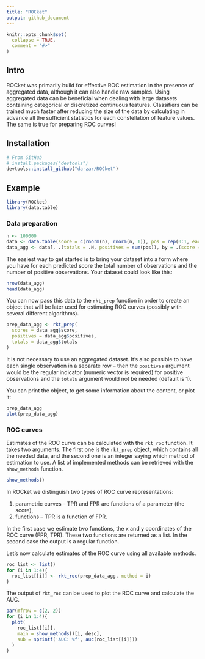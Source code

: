 ```yaml
---
title: "ROCket"
output: github_document
---
```


```r
knitr::opts_chunk$set(
  collapse = TRUE,
  comment = "#>"
)
```

## Intro

ROCket was primarily build for effective ROC estimation in the presence of aggregated data, although it can also handle raw samples. Using aggregated data can be beneficial when dealing with large datasets containing categorical or discretized continuous features. Classifiers can be trained much faster after reducing the size of the data by calculating in advance all the sufficient statistics for each constellation of feature values. The same is true for preparing ROC curves!

## Installation

```r
# From GitHub
# install.packages("devtools")
devtools::install_github("da-zar/ROCket")
```

## Example

```r
library(ROCket)
library(data.table)
```

### Data preparation

```r
n <- 100000
data <- data.table(score = c(rnorm(n), rnorm(n, 1)), pos = rep(0:1, each = n))[sample(2*n)]
data_agg <- data[, .(totals = .N, positives = sum(pos)), by = .(score = round(score, 0))]
```

The easiest way to get started is to bring your dataset into a form where you have for each predicted score the total number of observations and the number of positive observations. Your dataset could look like this:

```r
nrow(data_agg)
head(data_agg)
```

You can now pass this data to the `rkt_prep` function in order to create an object that will be later used for estimating ROC curves (possibly with several different algorithms).

```r
prep_data_agg <- rkt_prep(
  scores = data_agg$score, 
  positives = data_agg$positives, 
  totals = data_agg$totals
)
```

It is not necessary to use an aggregated dataset. It's also possible to have each single observation in a separate row -- then the `positives` argument would be the regular indicator (numeric vector is required) for positive observations and the `totals` argument would not be needed (default is 1).

You can print the object, to get some information about the content, or plot it:

```r
prep_data_agg
plot(prep_data_agg)
```

### ROC curves

Estimates of the ROC curve can be calculated with the `rkt_roc` function. It takes two arguments. The first one is the `rkt_prep` object, which contains all the needed data, and the second one is an integer saying which method of estimation to use. A list of implemented methods can be retrieved with the `show_methods` function.

```r
show_methods()
```

In ROCket we distinguish two types of ROC curve representations:

 1. parametric curves -- TPR and FPR are functions of a parameter (the score),
 1. functions -- TPR is a function of FPR.

In the first case we estimate two functions, the x and y coordinates of the ROC curve (FPR, TPR). These two functions are returned as a list. In the second case the output is a regular function.

Let's now calculate estimates of the ROC curve using all available methods.

```r
roc_list <- list()
for (i in 1:4){
  roc_list[[i]] <- rkt_roc(prep_data_agg, method = i)
}
```

The output of `rkt_roc` can be used to plot the ROC curve and calculate the AUC.

```r
par(mfrow = c(2, 2))
for (i in 1:4){
  plot(
    roc_list[[i]], 
    main = show_methods()[i, desc], 
    sub = sprintf('AUC: %f', auc(roc_list[[i]]))
  )
}
```



